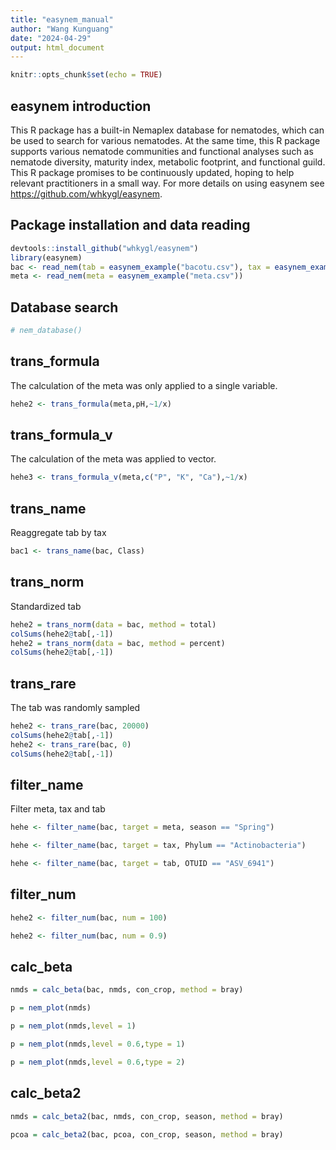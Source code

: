 ```yaml
---
title: "easynem_manual"
author: "Wang Kunguang"
date: "2024-04-29"
output: html_document
---
```


```r
knitr::opts_chunk$set(echo = TRUE)
```

## easynem introduction

This R package has a built-in Nemaplex database for nematodes, which can be used to search for various nematodes. At the same time, this R package supports various nematode communities and functional analyses such as nematode diversity, maturity index, metabolic footprint, and functional guild. This R package promises to be continuously updated, hoping to help relevant practitioners in a small way. For more details on using easynem see <https://github.com/whkygl/easynem>.

## Package installation and data reading

```r
devtools::install_github("whkygl/easynem")
library(easynem)
bac <- read_nem(tab = easynem_example("bacotu.csv"), tax = easynem_example("bactax.csv"), meta = easynem_example("meta.csv"))
meta <- read_nem(meta = easynem_example("meta.csv"))
```

## Database search

```r
# nem_database()
```

## trans_formula

The calculation of the meta was only applied to a single variable.

```r
hehe2 <- trans_formula(meta,pH,~1/x)
```

## trans_formula_v

The calculation of the meta was applied to vector.

```r
hehe3 <- trans_formula_v(meta,c("P", "K", "Ca"),~1/x)
```

## trans_name

Reaggregate tab by tax

```r
bac1 <- trans_name(bac, Class)
```

## trans_norm

Standardized tab

```r
hehe2 = trans_norm(data = bac, method = total)
colSums(hehe2@tab[,-1])
hehe2 = trans_norm(data = bac, method = percent)
colSums(hehe2@tab[,-1])
```

## trans_rare

The tab was randomly sampled

```r
hehe2 <- trans_rare(bac, 20000)
colSums(hehe2@tab[,-1])
hehe2 <- trans_rare(bac, 0)
colSums(hehe2@tab[,-1])
```

## filter_name

Filter meta, tax and tab

```r
hehe <- filter_name(bac, target = meta, season == "Spring")

```

```r
hehe <- filter_name(bac, target = tax, Phylum == "Actinobacteria")
```

```r
hehe <- filter_name(bac, target = tab, OTUID == "ASV_6941")
```

## filter_num

```r
hehe2 <- filter_num(bac, num = 100)
```

```r
hehe2 <- filter_num(bac, num = 0.9)
```

## calc_beta

```r
nmds = calc_beta(bac, nmds, con_crop, method = bray)
```

```r
p = nem_plot(nmds)
```

```r
p = nem_plot(nmds,level = 1)
```

```r
p = nem_plot(nmds,level = 0.6,type = 1)
```

```r
p = nem_plot(nmds,level = 0.6,type = 2)
```

## calc_beta2

```r
nmds = calc_beta2(bac, nmds, con_crop, season, method = bray)
```

```r
pcoa = calc_beta2(bac, pcoa, con_crop, season, method = bray)
```

